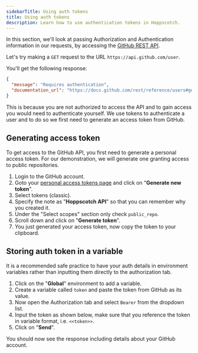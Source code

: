 ```yaml
---
sidebarTitle: Using auth tokens
title: Using auth tokens
description: Learn how to use authentication tokens in Hoppscotch.
---
```


In this section, we'll look at passing Authorization and Authentication information in our requests, by accessing the [GitHub REST API](https://docs.github.com/en/rest).

Let's try making a `GET` request to the URL `https://api.github.com/user`.

You'll get the following response:

```json
{
  "message": "Requires authentication",
  "documentation_url": "https://docs.github.com/rest/reference/users#get-the-authenticated-user"
}
```

This is because you are not authorized to access the API and to gain access you would need to authenticate yourself. We use tokens to authenticate a user and to do so we first need to generate an access token from GitHub.

## Generating access token

To get access to the GitHub API, you first need to generate a personal access token. For our demonstration, we will generate one granting access to public repositories.

1. Login to the GitHub account.
2. Goto your [personal access tokens page](https://github.com/settings/tokens) and click on "**Generate new token**".
3. Select tokens (classic).
4. Specify the note as "**Hoppscotch API**" so that you can remember why you created it.
5. Under the "Select scopes" section only check `public_repo`.
6. Scroll down and click on "**Generate token**".
7. You just generated your access token, now copy the token to your clipboard.

## Storing auth token in a variable

<Tip>It is a recommended safe practice to have your auth details in environment variables rather than inputting them directly to the authorization tab.</Tip>

1. Click on the "**Global**" environment to add a variable.
2. Create a variable called `token` and paste the token from GitHub as its value.
3. Now open the Authorization tab and select `Bearer` from the dropdown list.
4. Input the token as shown below, make sure that you reference the token in variable format, i.e. `<<token>>`.
5. Click on "**Send**".

You should now see the response including details about your GitHub account.
